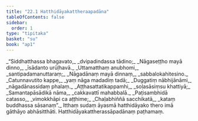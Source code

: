 ```yaml
---
title: "22.1 Hatthidāyakattheraapadāna"
tableOfContents: false
sidebar:
  order: 1
type: "tipitaka"
basket: "su"
book: "ap1"
---
```



<DynamicBreadcrumb />

<Division number="1" book="ap1" bookNo="20" page="233">

<Paragraph number="2822" type="verses" book="ap1">
_“Siddhatthassa bhagavato,_  
_dvipadindassa tādino;_  
_Nāgaseṭṭho mayā dinno,_  
_īsādanto urūḷhavā._  

</Paragraph>

</Division>
<Division number="2" book="ap1" bookNo="20" page="233">

<Paragraph number="2823" type="verses" book="ap1">
_Uttamatthaṃ anubhomi,_  
_santipadamanuttaraṃ;_  
_Nāgadānaṃ mayā dinnaṃ,_  
_sabbalokahitesino._  

</Paragraph>

</Division>
<Division number="3" book="ap1" bookNo="20" page="233">

<Paragraph number="2824" type="verses" book="ap1">
_Catunnavutito kappe,_  
_yaṃ nāga madadiṃ tadā;_  
_Duggatiṃ nābhijānāmi,_  
_nāgadānassidaṃ phalaṃ._  

</Paragraph>

</Division>
<Division number="4" book="ap1" bookNo="20" page="233">

<Paragraph number="2825" type="verses" book="ap1">
_Aṭṭhasattatikappamhi,_  
_soḷasāsiṃsu khattiyā;_  
_Samantapāsādikā nāma,_  
_cakkavattī mahabbalā._  

</Paragraph>

</Division>
<Division number="5" book="ap1" bookNo="20" page="233">

<Paragraph number="2826" type="verses" book="ap1">
_Paṭisambhidā catasso,_  
_vimokkhāpi ca aṭṭhime;_  
_Chaḷabhiññā sacchikatā,_  
_kataṃ buddhassa sāsanaṃ”._  

</Paragraph>

<Paragraph number="2827" book="ap1">
Itthaṃ sudaṃ āyasmā hatthidāyako thero imā gāthāyo abhāsitthāti.

</Paragraph>
</Division>

<Paragraph number="2828" type="center" book="ap1">
Hatthidāyakattherassāpadānaṃ paṭhamaṃ.
</Paragraph>